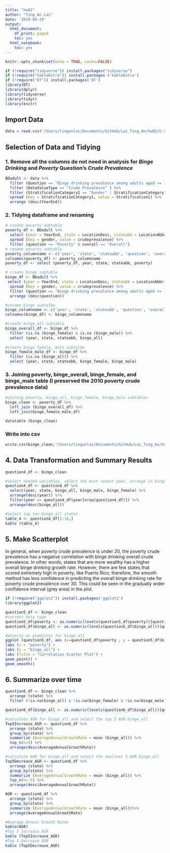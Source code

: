```yaml
---
title: "hw02"
author: "Ting An Lai"
date: '2019-09-29'
output:
  html_document:
    df_print: paged
    toc: yes
  html_notebook:
    toc: yes
---
```

```r
knitr::opts_chunk$set(echo = TRUE, cache=FALSE)
```


```r
if (!require("tidyverse")) install.packages("tidyverse")
if (!require("kableExtra")) install.packages ('kableExtra')
if (!require("DT")) install.packages('DT')
library(DT)
library(dplyr)
library(tidyverse)
library(tidyr)
library(knitr)
```

## Import Data
```r
data = read.csv("/Users/tinganlai/Documents/GitHub/Lai_Ting_An/hw02/U.S._Chronic_Disease_Indicators__CDI_.csv")
```

## Selection of Data and Tidying
### 1. Remove all the columns do not need in analysis for *Binge Drinking* and *Poverty* Question's *Crude Prevalence*
```r
BDadult <- data %>%
  filter (Question == "Binge drinking prevalence among adults aged >= 18 years" | Question == "Poverty") %>%
  filter (DataValueType == "Crude Prevalence" ) %>%
  filter (StratificationCategory1 == "Gender" | StratificationCategory1 == "Overall") %>%
  spread (key = StratificationCategory1, value = Stratification1) %>%
  arrange (desc(YearEnd))


```

### 2. Tidying dataframe and renaming
```r
# create poverty subtable
poverty_df <- BDadult %>%
  select (year = YearEnd, state = LocationDesc, stateabb = LocationAbbr,  question = Question, crudeprevalence = DataValue, gender = Gender, overall = Overall) %>%
  spread (key = gender, value = crudeprevalence) %>%
  filter (question == "Poverty" & overall == "Overall") 
# rename poverty subtable
poverty_columnname <- c('year', 'state', 'stateabb', 'question', 'overall', 'Female', 'Male', 'poverty')
colnames(poverty_df) <- poverty_columnname
poverty_df <- select (poverty_df, year, state, stateabb, poverty)

# create binge subtable
binge_df <- BDadult %>%
 select (year = YearEnd, state = LocationDesc, stateabb = LocationAbbr,  question = Question, crudeprevalence = DataValue, gender = Gender, overall = Overall) %>%
  spread (key = gender, value = crudeprevalence) %>%
  filter (question == "Binge drinking prevalence among adults aged >= 18 years") %>%
  arrange (desc(question)) 

#rename binge subtalbe
binge_columnname <- c('year', 'state', 'stateabb', 'question', 'overall', 'binge_female', 'binge_male', 'binge_all')
colnames(binge_df) <- binge_columnname

#create binge_all subtable
binge_overall_df <- binge_df %>%
  filter (is.na (binge_female) & is.na (binge_male)) %>%
  select (year, state, stateabb, binge_all)
  
#create binge_female, male subtalbe
binge_female_male_df <- binge_df %>%
  filter (is.na (binge_all)) %>%
  select (year, state, stateabb, binge_female, binge_male)

```


### 3. Joining poverty, binge_overall, binge_female, and binge_male table (I preserved the 2010 poverty crude prevalence data)
```r
#joining poverty, binge_all, binge_female, binge_male subtables
binge_clean <- poverty_df %>%
  left_join (binge_overall_df) %>%
  left_join(binge_female_male_df) 

datatable (binge_clean)
```

### Write into csv
```r
write.csv(binge_clean,"/Users/tinganlai/Documents/GitHub/Lai_Ting_An/hw02/binge_clean.csv", row.names = FALSE)
```

## 4. Data Transformation and Summary Results
```r
question4_df <- binge_clean 

#select needed variables, select the most recent year, arrange in binge_all order
question4_df <- question4_df %>%
  select(year, state, binge_all, binge_male, binge_female) %>%
  arrange(desc(year)) %>%
  filter(year == question4_df$year[nrow(question4_df)]) %>%
  arrange(desc(binge_all))

#select top ten binge_all states
table_4 <- question4_df[1:10,]
kable (table_4)
```

## 5. Make Scatterplot
In general, when poverty crude prevalence is under 20, the poverty crude prevalence has a negative correlation with binge drinking overall crude prevalence. In other words, states that are more wealthy has a higher overall binge drinking growth rate. However, there are few states that scored extremely high in poverty, like Puerto Rico; therefore, the smooth method has less confidence in predicting the overall binge drinking rate for poverty crude prevalence over 30. This could be seen in the gradually wider confidence interval (grey area) in the plot.

```r
if (!require("ggplot2")) install.packages('ggplot2')
library(ggplot2)
```

```r
question5_df <- binge_clean
#correct data type
question5_df$poverty <- as.numeric(levels(question5_df$poverty))[question5_df$poverty]
question5_df$binge_all <- as.numeric(levels(question5_df$binge_all))[question5_df$binge_all]

#poverty as predictor for binge_all
ggplot (question5_df, aes (x=question5_df$poverty , y = question5_df$binge_all)) +
labs (x = "poverty") +
labs (y = "binge_all") +
labs (title = "Correlation Scatter Plot") +
geom_point() +
geom_smooth()
```

## 6. Summarize over time
```r
question6_df <- binge_clean %>%
  arrange (state) %>%
  filter (!is.na(binge_all) & !is.na(binge_female) & !is.na(binge_male)) #remove NA binge rows

question6_df$binge_all <- as.numeric(levels(question6_df$binge_all))[question6_df$binge_all] #correct data type

#calculate AGR for binge_all and select the top 5 AGR binge_all
Top5Increase_AGR <- question6_df %>%
  arrange (state) %>%
  group_by(state) %>%
  summarize (AverageAnnualGrowthRate = mean (binge_all)) %>%
  top_n(n=5) %>%
  arrange(desc(AverageAnnualGrowthRate))

#calculate AGR for binge_all and select the smallest 5 AGR binge_all
Top5Decrease_AGR <- question6_df %>%
  arrange (state) %>%
  group_by(state) %>%
  summarize (AverageAnnualGrowthRate = mean (binge_all)) %>%
  top_n(n=-5) %>%
  arrange(desc(AverageAnnualGrowthRate))

AGR <- question6_df %>%
  arrange (state) %>%
  group_by(state) %>%
  summarize (AverageAnnualGrowthRate = mean (binge_all))%>%
  arrange(AverageAnnualGrowthRate)

#Average Annual Growth Rates
kable(AGR)
#Top 5 Increase AGR
kable (Top5Increase_AGR)
#Top 5 Decrease AGR
kable (Top5Decrease_AGR)
```


